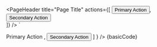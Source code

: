 
   <PageHeader 
   		title="Page Title" 
		actions={[
			<Button key={0} type="primary" colorScheme="blue">
				Primary Action
			</Button>,
			<Button key={1} type="secondary" colorScheme="black">
				Secondary Action
			</Button>		
		]} 
	/>
`

<Section title="Basic Header Example" contained={true} style={{ paddingTop: 30 }}>
	<Preview wrapper={true}>
		<PageHeader 
			title="Page Title" 
			actions={
				[
					<Button key={0} type="primary" colorScheme="blue">
						Primary Action
					</Button>,
					<Button key={1} type="secondary" colorScheme="black">
						Secondary Action
					</Button>
				]
			} 
			/>
	</Preview>
	<Snippet language="js">{basicCode}</Snippet>
</Section>
